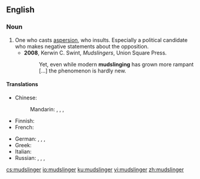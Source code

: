 ==English==

===Noun===
{{en-noun}}

# One who casts [[aspersion]], who insults. Especially a political candidate who makes negative statements about the opposition.
#* '''2008''', Kerwin C. Swint, ''Mudslingers'', Union Square Press.
#*: Yet, even while modern '''mudslinging''' has grown more rampant [...] the phenomenon is hardly new.

====Translations====
{{trans-top|one who casts aspersion}}
* Chinese:
*: Mandarin: {{t|cmn|誣衊者|sc=Hani}}, {{t|cmn|诬蔑者|tr=wúmièzhě|sc=Hani}}, {{t|cmn|誹謗者|sc=Hani}}, {{t+|cmn|诽谤者|tr=fěibàngzhě|sc=Hani}}
* Finnish: {{t|fi|loanheittäjä}}
* French: {{t-needed|fr}}
{{trans-mid}}
* German: {{t|de|Verleumder|m}}, {{t|de|Verleumderin|f}}, {{t+|de|Dreckschleuder|m}}, {{t|de|Dreckschleuderin|f}}
* Greek: {{t+|el|λασπολόγος}}
* Italian: {{t|it|infangatore|m}}
* Russian: {{t+|ru|клеветни́к|m}}, {{t+|ru|клеветни́ца|f}}, {{t+|ru|злопыха́тель|m}}, {{t+|ru|злопыха́тельница|f}}
{{trans-bottom}}

[[cs:mudslinger]]
[[io:mudslinger]]
[[ku:mudslinger]]
[[vi:mudslinger]]
[[zh:mudslinger]]